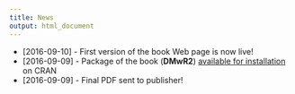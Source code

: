 ```yaml
---
title: News
output: html_document
---
```


- [2016-09-10] - First version of the book Web page is now live!
- [2016-09-09] - Package of the book (**DMwR2**) [available for installation](https://cran.r-project.org/web/packages/DMwR2/index.html) on CRAN
- [2016-09-09] - Final PDF sent to publisher!